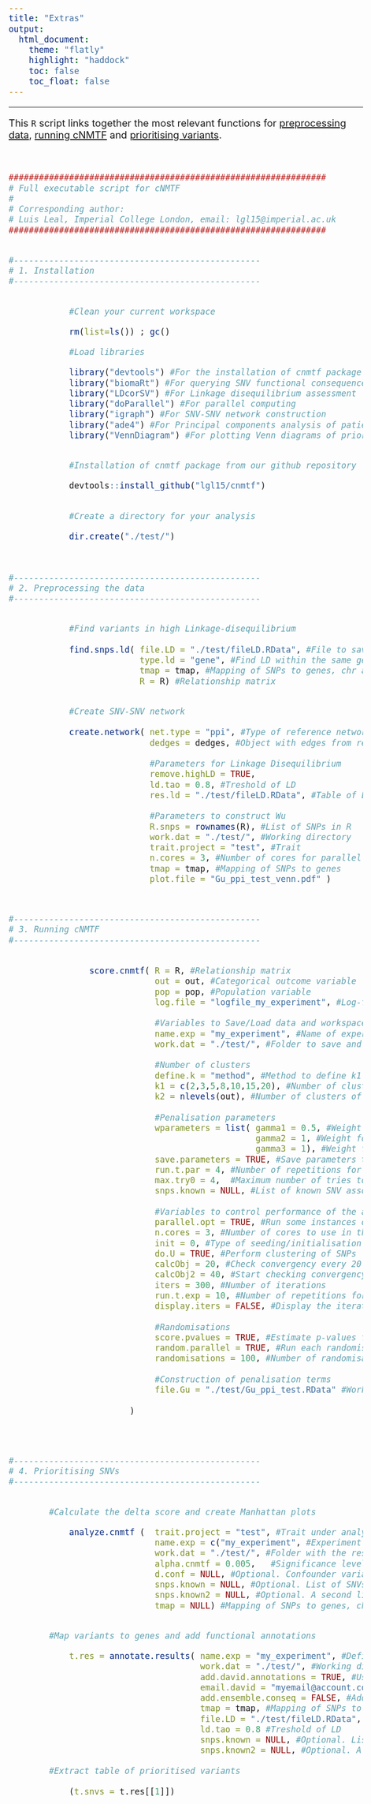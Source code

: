 ```yaml
---
title: "Extras"
output:
  html_document:
    theme: "flatly"
    highlight: "haddock"
    toc: false
    toc_float: false
---
```


<style type="text/css">

body{
  font-size: 15pt !important;;
}
</style>




----


This `R` script links together the most relevant functions for  [preprocessing data](preprocessing.html), [running cNMTF](running.html) and [prioritising variants](prioritising.html).

<br>


```r


###############################################################
# Full executable script for cNMTF
#
# Corresponding author:
# Luis Leal, Imperial College London, email: lgl15@imperial.ac.uk
###############################################################


#-------------------------------------------------
# 1. Installation
#-------------------------------------------------


			#Clean your current workspace

			rm(list=ls()) ; gc()

			#Load libraries

			library("devtools") #For the installation of cnmtf package
			library("biomaRt") #For querying SNV functional consequences from ENSEMBL
			library("LDcorSV") #For Linkage disequilibrium assessment
			library("doParallel") #For parallel computing
			library("igraph") #For SNV-SNV network construction
			library("ade4") #For Principal components analysis of patients genotypes
			library("VennDiagram") #For plotting Venn diagrams of prioritised variatns


			#Installation of cnmtf package from our github repository

			devtools::install_github("lgl15/cnmtf")


			#Create a directory for your analysis

			dir.create("./test/")

			
			
#-------------------------------------------------
# 2. Preprocessing the data
#-------------------------------------------------


			#Find variants in high Linkage-disequilibrium
			
			find.snps.ld( file.LD = "./test/fileLD.RData", #File to save results
			              type.ld = "gene", #Find LD within the same gene region
			              tmap = tmap, #Mapping of SNPs to genes, chr and genomic position 
			              R = R) #Relationship matrix


			#Create SNV-SNV network
			
			create.network( net.type = "ppi", #Type of reference network
			                dedges = dedges, #Object with edges from reference network
                        
              				#Parameters for Linkage Disequilibrium
              				remove.highLD = TRUE,
              				ld.tao = 0.8, #Treshold of LD
              				res.ld = "./test/fileLD.RData", #Table of LD
              				
              				#Parameters to construct Wu
              				R.snps = rownames(R), #List of SNPs in R
              				work.dat = "./test/", #Working directory
              				trait.project = "test", #Trait
              				n.cores = 3, #Number of cores for parallel computing
              				tmap = tmap, #Mapping of SNPs to genes
              				plot.file = "Gu_ppi_test_venn.pdf" )



#-------------------------------------------------
# 3. Running cNMTF
#-------------------------------------------------
			

            	score.cnmtf( R = R, #Relationship matrix
            				 out = out, #Categorical outcome variable
            				 pop = pop, #Population variable
            				 log.file = "logfile_my_experiment", #Log-file to track the performance
            
            				 #Variables to Save/Load data and workspaces
            				 name.exp = "my_experiment", #Name of experiment to save files
            				 work.dat = "./test/", #Folder to save and load workspaces
            
            				 #Number of clusters
            				 define.k = "method", #Method to define k1
            				 k1 = c(2,3,5,8,10,15,20), #Number of clusters of SNVs
            				 k2 = nlevels(out), #Number of clusters of patients
            
            				 #Penalisation parameters
            				 wparameters = list( gamma1 = 0.5, #Weight for the SNV network, Lu
                         						 gamma2 = 1, #Weight for the outcome matrix, Vo
                         						 gamma3 = 1), #Weight for the kernel matrix, A
            				 save.parameters = TRUE, #Save parameters to file
            				 run.t.par = 4, #Number of repetitions for parameters fitting
            				 max.try0 = 4,  #Maximum number of tries to fit the parameter
            				 snps.known = NULL, #List of known SNV associated with the trait
            
            				 #Variables to control performance of the algorithm
            				 parallel.opt = TRUE, #Run some instances of the algorithm in parallel
            				 n.cores = 3, #Number of cores to use in the parallel processing
            				 init = 0, #Type of seeding/initialisation of matrices in the algorithm
            				 do.U = TRUE, #Perform clustering of SNPs
            				 calcObj = 20, #Check convergency every 20 iterations
            				 calcObj2 = 40, #Start checking convergency after first 40 iterations
            				 iters = 300, #Number of iterations
            				 run.t.exp = 10, #Number of repetitions for the experiment
            				 display.iters = FALSE, #Display the iterations of function cnmtf
            
            				 #Randomisations
            				 score.pvalues = TRUE, #Estimate p-values for the scores
            				 random.parallel = TRUE, #Run each randomisation in parallel
            				 randomisations = 100, #Number of randomisations
            
            				 #Construction of penalisation terms
            				 file.Gu = "./test/Gu_ppi_test.RData" #Workspace with SNV-SNV network
            
            			)




#-------------------------------------------------
# 4. Prioritising SNVs
#-------------------------------------------------


		#Calculate the delta score and create Manhattan plots

            analyze.cnmtf (  trait.project = "test", #Trait under analysis
                			 name.exp = c("my_experiment", #Experiment under analysis 
                			 work.dat = "./test/", #Folder with the results of score.cnmtf
                			 alpha.cnmtf = 0.005,	#Significance level of the scores
                			 d.conf = NULL, #Optional. Confounder variables.
                			 snps.known = NULL, #Optional. List of SNVs associated with the disease
                			 snps.known2 = NULL, #Optional. A second list of SNVs.
                			 tmap = NULL) #Mapping of SNPs to genes, chr and genomic position


		#Map variants to genes and add functional annotations

            t.res = annotate.results( name.exp = "my_experiment", #Define experiment id
                                      work.dat = "./test/", #Working directory
                                      add.david.annotations = TRUE, #Use DAVID web service
                                      email.david = "myemail@account.com", #Email registered in DAVID.
                                      add.ensemble.conseq = FALSE, #Add SNV consequences from ENSEMBL
                                      tmap = tmap, #Mapping of SNPs to genes, chr and genomic position
                                      file.LD = "./test/fileLD.RData", #Workspace with pairwise LD
                                      ld.tao = 0.8 #Treshold of LD
                                      snps.known = NULL, #Optional. List of known associations.
                                      snps.known2 = NULL, #Optional. A second list of SNVs.

		#Extract table of prioritised variants
                                              
    		(t.snvs = t.res[[1]])
    		







```

<br>






